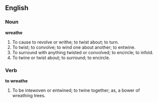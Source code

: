 ==English==

===Noun===

'''wreathe'''

#To cause to revolve or writhe; to twist about; to turn.
#To twist; to convolve; to wind one about another; to entwine.
#To surround with anything twisted or convolved; to encircle; to infold.
#To twine or twist about; to surround; to encircle.

===Verb===

'''to wreathe'''

#To be intewoven or entwined; to twine together; as, a bower of wreathing trees.
